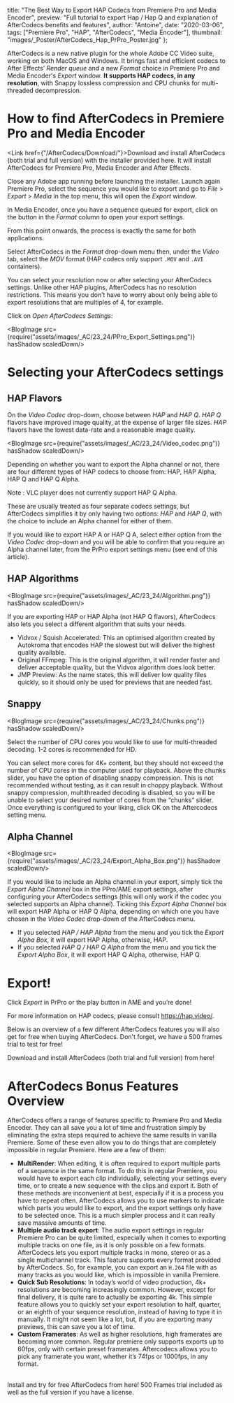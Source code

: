 
  title: "The Best Way to Export HAP Codecs from Premiere Pro and Media Encoder",
  preview: "Full tutorial to export Hap / Hap Q and explanation of AfterCodecs benefits and features",
  author: "Antoine",
  date: "2020-03-06",
  tags: ["Premiere Pro", "HAP", "AfterCodecs", "Media Encoder"],
  thumbnail: "images/_Poster/AfterCodecs_Hap_PrPro_Poster.jpg"
};


 
AfterCodecs is a new native plugin for the whole Adobe CC Video suite, working on both MacOS and Windows. It brings fast and efficient codecs to After Effects’ <i>Render queue</i> and a new <i>Format</i> choice in Premiere Pro and Media Encoder's <i>Export</i> window. **It supports HAP codecs, in any resolution**, with Snappy lossless compression and CPU chunks for multi-threaded decompression.

# How to find AfterCodecs in Premiere Pro and Media Encoder

<span><Link href={"/AfterCodecs/Download/"}>Download and install AfterCodecs (both trial and full version) with the installer provided here</Link>. It will install AfterCodecs for Premiere Pro, Media Encoder and After Effects.</span>


Close any Adobe app running before launching the installer. Launch again Premiere Pro, select the sequence you would like to export and go to <i>File</i> &gt; <i>Export</i> &gt; <i>Media</i> in the top menu, this will open the <i>Export</i> window.

In Media Encoder, once you have a sequence queued for export, click on the button in the <i>Format</i> column to open your export settings.

From this point onwards, the process is exactly the same for both applications.

Select AfterCodecs in the <i>Format</i> drop-down menu then, under the <i>Video</i> tab, select the <i>MOV</i> format (HAP codecs only support <code>.MOV</code> and <code>.AVI</code> containers).

You can select your resolution now or after selecting your AfterCodecs settings. Unlike other HAP plugins, AfterCodecs has no resolution restrictions. This means you don’t have to worry about only being able to export resolutions that are multiples of 4, for example.

Click on <i>Open AfterCodecs Settings</i>:
 
<BlogImage src={require("assets/images/_AC/23_24/PPro_Export_Settings.png")} hasShadow scaledDown/>

# Selecting your AfterCodecs settings
## HAP Flavors

On the <i>Video Codec</i> drop-down, choose between <i>HAP</i> and <i>HAP Q</i>. <i>HAP Q</i> flavors have improved image quality, at the expense of larger file sizes. <i>HAP</i> flavors have the lowest data-rate and a reasonable image quality. 

<BlogImage src={require("assets/images/_AC/23_24/Video_codec.png")} hasShadow scaledDown/>

Depending on whether you want to export the Alpha channel or not, there are four different types of HAP codecs to choose from: HAP, HAP Alpha, HAP Q and HAP Q Alpha.

Note : VLC player does not currently support HAP Q Alpha.

These are usually treated as four separate codecs settings, but AfterCodecs simplifies it by only having two options: <i>HAP</i> and <i>HAP Q</i>, with the choice to include an Alpha channel for either of them. 

If you would like to export HAP A or HAP Q A, select either option from the <i>Video Codec</i> drop-down and you will be able to confirm that you require an Alpha channel later, from the PrPro export settings menu (see end of this article).

## HAP Algorithms

<BlogImage src={require("assets/images/_AC/23_24/Algorithm.png")} hasShadow scaledDown/>

If you are exporting HAP or HAP Alpha (not HAP Q flavors), AfterCodecs also lets you select a different algorithm that suits your needs.

* Vidvox / Squish Accelerated: This an optimised algorithm created by Autokroma that encodes HAP the slowest but will deliver the highest quality available.
* Original FFmpeg: This is the original algorithm, it will render faster and deliver acceptable quality, but the Vidvox algorithm does look better.
* JMP Preview: As the name states, this will deliver low quality files quickly, so it should only be used for previews that are needed fast.
 
## Snappy
 
<BlogImage src={require("assets/images/_AC/23_24/Chunks.png")} hasShadow scaledDown/>
 
Select the number of CPU cores you would like to use for multi-threaded decoding. 1-2 cores is recommended for HD. 

You can select more cores for 4K+ content, but they should not exceed the number of CPU cores in the computer used for playback.
Above the chunks slider, you have the option of disabling snappy compression. This is not recommended without testing, as it can result in choppy playback. Without snappy compression, multithreaded decoding is disabled, so you will be unable to select your desired number of cores from the “chunks” slider.
Once everything is configured to your liking, click OK on the Aftercodecs setting menu.
 
## Alpha Channel


<BlogImage src={require("assets/images/_AC/23_24/Export_Alpha_Box.png")} hasShadow scaledDown/>

If you would like to include an Alpha channel in your export, simply tick the <i>Export Alpha Channel</i> box in the PPro/AME export settings, after configuring your AfterCodecs settings (this will only work if the codec you selected supports an Alpha channel). 
Ticking this <i>Export Alpha Channel</i> box will export HAP Alpha or HAP Q Alpha, depending on which one you have chosen in the <i>Video Codec</i> drop-down of the AfterCodecs menu.

* If you selected <i>HAP / HAP Alpha</i> from the menu and you tick the <i>Export Alpha Box</i>, it will export HAP Alpha, otherwise, HAP.
* If you selected <i>HAP Q / HAP Q Alpha</i> from the menu and you tick the <i>Export Alpha Box</i>, it will export HAP Q Alpha, otherwise, HAP Q.

# Export!

Click <i>Export</i> in PrPro or the play button in AME and you’re done!


For more information on HAP codecs, please consult https://hap.video/.


Below is an overview of a few different AfterCodecs features you will also get for free when buying AfterCodecs. Don't forget, we have a 500 frames trial to test for free!


<Link href={"/AfterCodecs/Download/"}>Download and install AfterCodecs (both trial and full version) from here!</Link>

# AfterCodecs Bonus Features Overview

AfterCodecs offers a range of features specific to Premiere Pro and Media Encoder. They can all save you a lot of time and frustration simply by eliminating the extra steps required to achieve the same results in vanilla Premiere. Some of these even allow you to do things that are completely impossible in regular Premiere. Here are a few of them:

* **MultiRender**: When editing, it is often required to export multiple parts of a sequence in the same format. To do this in regular Premiere, you would have to export each clip individually, selecting your settings every time, or to create a new sequence with the clips and export it. Both of these methods are inconvenient at best, especially if it is a process you have to repeat often. AfterCodecs allows you to use markers to indicate which parts you would like to export, and the export settings only have to be selected once. This is a much simpler process and it can really save massive amounts of time.
* **Multiple audio track export**: The audio export settings in regular Premiere Pro can be quite limited, especially when it comes to exporting multiple tracks on one file, as it is only possible on a few formats. AfterCodecs lets you export multiple tracks in mono, stereo or as a single multichannel track. This feature supports every format provided by AfterCodecs. So, for example, you can export an <code>H.264</code> file with as many tracks as you would like, which is impossible in vanilla Premiere.
* **Quick Sub Resolutions**: In today’s world of video production, 4k+ resolutions are becoming increasingly common. However, except for final delivery, it is quite rare to actually be exporting 4k. This simple feature allows you to quickly set your export resolution to half, quarter, or an eighth of your sequence resolution, instead of having to type it in manually. It might not seem like a lot, but, if you are exporting many previews, this can save you a lot of time.
* **Custom Framerates**: As well as higher resolutions, high framerates are becoming more common. Regular premiere only supports exports up to 60fps, only with certain preset framerates. Aftercodecs allows you to pick any framerate you want, whether it’s 74fps or 1000fps, in any format.



<br />
<Link href={"/AfterCodecs/Download/"}>Install and try for free AfterCodecs from here! 500 Frames trial included as well as the full version if you have a license</Link>.